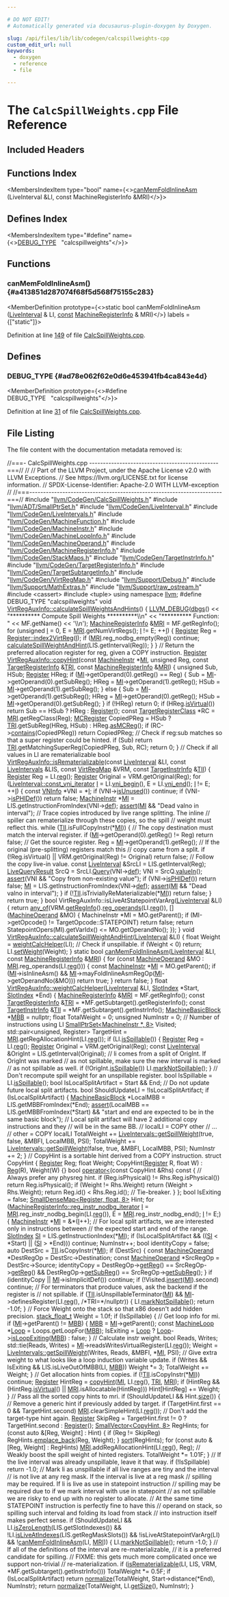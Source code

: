 ```yaml
---

# DO NOT EDIT!
# Automatically generated via docusaurus-plugin-doxygen by Doxygen.

slug: /api/files/lib/lib/codegen/calcspillweights-cpp
custom_edit_url: null
keywords:
  - doxygen
  - reference
  - file

---
```





# The `CalcSpillWeights.cpp` File Reference

<DoxygenPage pluginConfig={pluginConfig}>



## Included Headers

<IncludesList>
<IncludesListItem
  filePath="llvm/CodeGen/CalcSpillWeights.h"
  permalink="/docs/api/files/include/include/llvm/include/llvm/codegen/calcspillweights-h"
  isLocal="true" />
<IncludesListItem
  filePath="llvm/ADT/SmallPtrSet.h"
  permalink="/docs/api/files/include/include/llvm/include/llvm/adt/smallptrset-h"
  isLocal="true" />
<IncludesListItem
  filePath="llvm/CodeGen/LiveInterval.h"
  permalink="/docs/api/files/include/include/llvm/include/llvm/codegen/liveinterval-h"
  isLocal="true" />
<IncludesListItem
  filePath="llvm/CodeGen/LiveIntervals.h"
  permalink="/docs/api/files/include/include/llvm/include/llvm/codegen/liveintervals-h"
  isLocal="true" />
<IncludesListItem
  filePath="llvm/CodeGen/MachineFunction.h"
  permalink="/docs/api/files/include/include/llvm/include/llvm/codegen/machinefunction-h"
  isLocal="true" />
<IncludesListItem
  filePath="llvm/CodeGen/MachineInstr.h"
  permalink="/docs/api/files/include/include/llvm/include/llvm/codegen/machineinstr-h"
  isLocal="true" />
<IncludesListItem
  filePath="llvm/CodeGen/MachineLoopInfo.h"
  permalink="/docs/api/files/include/include/llvm/include/llvm/codegen/machineloopinfo-h"
  isLocal="true" />
<IncludesListItem
  filePath="llvm/CodeGen/MachineOperand.h"
  permalink="/docs/api/files/include/include/llvm/include/llvm/codegen/machineoperand-h"
  isLocal="true" />
<IncludesListItem
  filePath="llvm/CodeGen/MachineRegisterInfo.h"
  permalink="/docs/api/files/include/include/llvm/include/llvm/codegen/machineregisterinfo-h"
  isLocal="true" />
<IncludesListItem
  filePath="llvm/CodeGen/StackMaps.h"
  permalink="/docs/api/files/include/include/llvm/include/llvm/codegen/stackmaps-h"
  isLocal="true" />
<IncludesListItem
  filePath="llvm/CodeGen/TargetInstrInfo.h"
  permalink="/docs/api/files/include/include/llvm/include/llvm/codegen/targetinstrinfo-h"
  isLocal="true" />
<IncludesListItem
  filePath="llvm/CodeGen/TargetRegisterInfo.h"
  permalink="/docs/api/files/include/include/llvm/include/llvm/codegen/targetregisterinfo-h"
  isLocal="true" />
<IncludesListItem
  filePath="llvm/CodeGen/TargetSubtargetInfo.h"
  permalink="/docs/api/files/include/include/llvm/include/llvm/codegen/targetsubtargetinfo-h"
  isLocal="true" />
<IncludesListItem
  filePath="llvm/CodeGen/VirtRegMap.h"
  permalink="/docs/api/files/include/include/llvm/include/llvm/codegen/virtregmap-h"
  isLocal="true" />
<IncludesListItem
  filePath="llvm/Support/Debug.h"
  permalink="/docs/api/files/include/include/llvm/include/llvm/support/debug-h"
  isLocal="true" />
<IncludesListItem
  filePath="llvm/Support/MathExtras.h"
  permalink="/docs/api/files/include/include/llvm/include/llvm/support/mathextras-h"
  isLocal="true" />
<IncludesListItem
  filePath="llvm/Support/raw_ostream.h"
  permalink="/docs/api/files/include/include/llvm/include/llvm/support/raw-ostream-h"
  isLocal="true" />
<IncludesListItem
  filePath="cassert"
  permalink=""
  isLocal="false" />
<IncludesListItem
  filePath="tuple"
  permalink=""
  isLocal="false" />
</IncludesList>

## Functions Index

<MembersIndex>

<MembersIndexItem
  type="bool"
  name={<><a href="#a413851d287074f68f5d568f75155c283">canMemFoldInlineAsm</a> (LiveInterval &amp;LI, const MachineRegisterInfo &amp;MRI)</>}>
</MembersIndexItem>

</MembersIndex>

## Defines Index

<MembersIndex>

<MembersIndexItem
  type="#define"
  name={<><a href="#ad78e062f62e0d6e453941fb4ca843e4d">DEBUG&#95;TYPE</a>&nbsp;&nbsp;&nbsp;&quot;calcspillweights&quot;</>}>
</MembersIndexItem>

</MembersIndex>


<SectionDefinition>

## Functions

### canMemFoldInlineAsm() {#a413851d287074f68f5d568f75155c283}

<MemberDefinition
  prototype={<>static bool canMemFoldInlineAsm (<a href="/docs/api/classes/llvm/liveinterval">LiveInterval</a> &amp; LI, <a href="/docs/api/files/lib/lib/target/lib/target/aarch64/aarch64promoteconstant-cpp/#a90f8350fecae261c25be85d38b451bff">const</a> <a href="/docs/api/classes/llvm/machineregisterinfo">MachineRegisterInfo</a> &amp; MRI)</>}
  labels = {["static"]}>

Definition at line <a href="#l00149">149</a> of file <a href="/docs/api/files/lib/lib/codegen/calcspillweights-cpp">CalcSpillWeights.cpp</a>.
</MemberDefinition>

</SectionDefinition>

<SectionDefinition>

## Defines

### DEBUG&#95;TYPE {#ad78e062f62e0d6e453941fb4ca843e4d}

<MemberDefinition
  prototype={<>#define DEBUG&#95;TYPE&nbsp;&nbsp;&nbsp;&quot;calcspillweights&quot;</>}>

Definition at line <a href="#l00031">31</a> of file <a href="/docs/api/files/lib/lib/codegen/calcspillweights-cpp">CalcSpillWeights.cpp</a>.
</MemberDefinition>

</SectionDefinition>

## File Listing

The file content with the documentation metadata removed is:

<ProgramListing>

<Link id="l00001" /><CodeLine lineNumber="1"><span class="doxyHighlightComment">//===- CalcSpillWeights.cpp -----------------------------------------------===//</span></CodeLine>
<Link id="l00002" /><CodeLine lineNumber="2"><span class="doxyHighlightComment">//</span></CodeLine>
<Link id="l00003" /><CodeLine lineNumber="3"><span class="doxyHighlightComment">// Part of the LLVM Project, under the Apache License v2.0 with LLVM Exceptions.</span></CodeLine>
<Link id="l00004" /><CodeLine lineNumber="4"><span class="doxyHighlightComment">// See https://llvm.org/LICENSE.txt for license information.</span></CodeLine>
<Link id="l00005" /><CodeLine lineNumber="5"><span class="doxyHighlightComment">// SPDX-License-Identifier: Apache-2.0 WITH LLVM-exception</span></CodeLine>
<Link id="l00006" /><CodeLine lineNumber="6"><span class="doxyHighlightComment">//</span></CodeLine>
<Link id="l00007" /><CodeLine lineNumber="7"><span class="doxyHighlightComment">//===----------------------------------------------------------------------===//</span></CodeLine>
<Link id="l00008" /><CodeLine lineNumber="8"></CodeLine>
<Link id="l00009" /><CodeLine lineNumber="9"><span class="doxyHighlightPreprocessor">#include &quot;<a href="/docs/api/files/include/include/llvm/include/llvm/codegen/calcspillweights-h">llvm/CodeGen/CalcSpillWeights.h</a>&quot;</span></CodeLine>
<Link id="l00010" /><CodeLine lineNumber="10"><span class="doxyHighlightPreprocessor">#include &quot;<a href="/docs/api/files/include/include/llvm/include/llvm/adt/smallptrset-h">llvm/ADT/SmallPtrSet.h</a>&quot;</span></CodeLine>
<Link id="l00011" /><CodeLine lineNumber="11"><span class="doxyHighlightPreprocessor">#include &quot;<a href="/docs/api/files/include/include/llvm/include/llvm/codegen/liveinterval-h">llvm/CodeGen/LiveInterval.h</a>&quot;</span></CodeLine>
<Link id="l00012" /><CodeLine lineNumber="12"><span class="doxyHighlightPreprocessor">#include &quot;<a href="/docs/api/files/include/include/llvm/include/llvm/codegen/liveintervals-h">llvm/CodeGen/LiveIntervals.h</a>&quot;</span></CodeLine>
<Link id="l00013" /><CodeLine lineNumber="13"><span class="doxyHighlightPreprocessor">#include &quot;<a href="/docs/api/files/include/include/llvm/include/llvm/codegen/machinefunction-h">llvm/CodeGen/MachineFunction.h</a>&quot;</span></CodeLine>
<Link id="l00014" /><CodeLine lineNumber="14"><span class="doxyHighlightPreprocessor">#include &quot;<a href="/docs/api/files/include/include/llvm/include/llvm/codegen/machineinstr-h">llvm/CodeGen/MachineInstr.h</a>&quot;</span></CodeLine>
<Link id="l00015" /><CodeLine lineNumber="15"><span class="doxyHighlightPreprocessor">#include &quot;<a href="/docs/api/files/include/include/llvm/include/llvm/codegen/machineloopinfo-h">llvm/CodeGen/MachineLoopInfo.h</a>&quot;</span></CodeLine>
<Link id="l00016" /><CodeLine lineNumber="16"><span class="doxyHighlightPreprocessor">#include &quot;<a href="/docs/api/files/include/include/llvm/include/llvm/codegen/machineoperand-h">llvm/CodeGen/MachineOperand.h</a>&quot;</span></CodeLine>
<Link id="l00017" /><CodeLine lineNumber="17"><span class="doxyHighlightPreprocessor">#include &quot;<a href="/docs/api/files/include/include/llvm/include/llvm/codegen/machineregisterinfo-h">llvm/CodeGen/MachineRegisterInfo.h</a>&quot;</span></CodeLine>
<Link id="l00018" /><CodeLine lineNumber="18"><span class="doxyHighlightPreprocessor">#include &quot;<a href="/docs/api/files/include/include/llvm/include/llvm/codegen/stackmaps-h">llvm/CodeGen/StackMaps.h</a>&quot;</span></CodeLine>
<Link id="l00019" /><CodeLine lineNumber="19"><span class="doxyHighlightPreprocessor">#include &quot;<a href="/docs/api/files/include/include/llvm/include/llvm/codegen/targetinstrinfo-h">llvm/CodeGen/TargetInstrInfo.h</a>&quot;</span></CodeLine>
<Link id="l00020" /><CodeLine lineNumber="20"><span class="doxyHighlightPreprocessor">#include &quot;<a href="/docs/api/files/include/include/llvm/include/llvm/codegen/targetregisterinfo-h">llvm/CodeGen/TargetRegisterInfo.h</a>&quot;</span></CodeLine>
<Link id="l00021" /><CodeLine lineNumber="21"><span class="doxyHighlightPreprocessor">#include &quot;<a href="/docs/api/files/include/include/llvm/include/llvm/codegen/targetsubtargetinfo-h">llvm/CodeGen/TargetSubtargetInfo.h</a>&quot;</span></CodeLine>
<Link id="l00022" /><CodeLine lineNumber="22"><span class="doxyHighlightPreprocessor">#include &quot;<a href="/docs/api/files/include/include/llvm/include/llvm/codegen/virtregmap-h">llvm/CodeGen/VirtRegMap.h</a>&quot;</span></CodeLine>
<Link id="l00023" /><CodeLine lineNumber="23"><span class="doxyHighlightPreprocessor">#include &quot;<a href="/docs/api/files/include/include/llvm/include/llvm/support/debug-h">llvm/Support/Debug.h</a>&quot;</span></CodeLine>
<Link id="l00024" /><CodeLine lineNumber="24"><span class="doxyHighlightPreprocessor">#include &quot;<a href="/docs/api/files/include/include/llvm/include/llvm/support/mathextras-h">llvm/Support/MathExtras.h</a>&quot;</span></CodeLine>
<Link id="l00025" /><CodeLine lineNumber="25"><span class="doxyHighlightPreprocessor">#include &quot;<a href="/docs/api/files/include/include/llvm/include/llvm/support/raw-ostream-h">llvm/Support/raw&#95;ostream.h</a>&quot;</span></CodeLine>
<Link id="l00026" /><CodeLine lineNumber="26"><span class="doxyHighlightPreprocessor">#include &lt;cassert&gt;</span></CodeLine>
<Link id="l00027" /><CodeLine lineNumber="27"><span class="doxyHighlightPreprocessor">#include &lt;tuple&gt;</span></CodeLine>
<Link id="l00028" /><CodeLine lineNumber="28"></CodeLine>
<Link id="l00029" /><CodeLine lineNumber="29"><span class="doxyHighlightKeyword">using namespace </span><span class="doxyHighlight"><a href="/docs/api/namespaces/llvm">llvm</a>;</span></CodeLine>
<Link id="l00030" /><CodeLine lineNumber="30"></CodeLine>
<Link id="l00031" /><CodeLine lineNumber="31" lineLink="#ad78e062f62e0d6e453941fb4ca843e4d"><span class="doxyHighlightPreprocessor">#define DEBUG&#95;TYPE &quot;calcspillweights&quot;</span></CodeLine>
<Link id="l00032" /><CodeLine lineNumber="32"></CodeLine>
<Link id="l00033" /><CodeLine lineNumber="33" lineLink="/docs/api/classes/llvm/virtregauxinfo/#a394261440649abcae4183f645af90a6d"><span class="doxyHighlightKeywordType">void</span><span class="doxyHighlight"> <a href="/docs/api/classes/llvm/virtregauxinfo/#a394261440649abcae4183f645af90a6d">VirtRegAuxInfo::calculateSpillWeightsAndHints</a>() &#123;</span></CodeLine>
<Link id="l00034" /><CodeLine lineNumber="34"><span class="doxyHighlight">  <a href="/docs/api/files/include/include/llvm/include/llvm/support/debug-h/#a196897517069dda1bdb549e24468f7d7">LLVM&#95;DEBUG</a>(<a href="/docs/api/namespaces/llvm/#a7c46c742c31be54870e2038048e6b391">dbgs</a>() &lt;&lt; </span><span class="doxyHighlightStringLiteral">&quot;&#42;&#42;&#42;&#42;&#42;&#42;&#42;&#42;&#42;&#42; Compute Spill Weights &#42;&#42;&#42;&#42;&#42;&#42;&#42;&#42;&#42;&#42;\\n&quot;</span></CodeLine>
<Link id="l00035" /><CodeLine lineNumber="35"><span class="doxyHighlight">                    &lt;&lt; </span><span class="doxyHighlightStringLiteral">&quot;&#42;&#42;&#42;&#42;&#42;&#42;&#42;&#42;&#42;&#42; Function: &quot;</span><span class="doxyHighlight"> &lt;&lt; MF.getName() &lt;&lt; </span><span class="doxyHighlightCharLiteral">&#39;\\n&#39;</span><span class="doxyHighlight">);</span></CodeLine>
<Link id="l00036" /><CodeLine lineNumber="36"></CodeLine>
<Link id="l00037" /><CodeLine lineNumber="37"><span class="doxyHighlight">  <a href="/docs/api/classes/llvm/machineregisterinfo">MachineRegisterInfo</a> &amp;<a href="/docs/api/files/lib/lib/target/lib/target/aarch64/aarch64advsimdscalarpass-cpp/#aacd2ab195054a3e6a74bfbb9d5d571c8">MRI</a> = MF.getRegInfo();</span></CodeLine>
<Link id="l00038" /><CodeLine lineNumber="38"><span class="doxyHighlight">  </span><span class="doxyHighlightKeywordFlow">for</span><span class="doxyHighlight"> (</span><span class="doxyHighlightKeywordType">unsigned</span><span class="doxyHighlight"> <a href="/docs/api/files/lib/lib/support/md5-cpp/#ac0eafdc9ee161b71e7af98af736952fd">I</a> = 0, E = <a href="/docs/api/files/lib/lib/target/lib/target/aarch64/aarch64advsimdscalarpass-cpp/#aacd2ab195054a3e6a74bfbb9d5d571c8">MRI</a>.getNumVirtRegs(); <a href="/docs/api/files/lib/lib/support/md5-cpp/#ac0eafdc9ee161b71e7af98af736952fd">I</a> != E; ++<a href="/docs/api/files/lib/lib/support/md5-cpp/#ac0eafdc9ee161b71e7af98af736952fd">I</a>) &#123;</span></CodeLine>
<Link id="l00039" /><CodeLine lineNumber="39"><span class="doxyHighlight">    <a href="/docs/api/classes/llvm/register">Register</a> Reg = <a href="/docs/api/classes/llvm/register/#a1979c563289f871907832e419889f979">Register::index2VirtReg</a>(<a href="/docs/api/files/lib/lib/support/md5-cpp/#ac0eafdc9ee161b71e7af98af736952fd">I</a>);</span></CodeLine>
<Link id="l00040" /><CodeLine lineNumber="40"><span class="doxyHighlight">    </span><span class="doxyHighlightKeywordFlow">if</span><span class="doxyHighlight"> (<a href="/docs/api/files/lib/lib/target/lib/target/aarch64/aarch64advsimdscalarpass-cpp/#aacd2ab195054a3e6a74bfbb9d5d571c8">MRI</a>.reg&#95;nodbg&#95;empty(Reg))</span></CodeLine>
<Link id="l00041" /><CodeLine lineNumber="41"><span class="doxyHighlight">      </span><span class="doxyHighlightKeywordFlow">continue</span><span class="doxyHighlight">;</span></CodeLine>
<Link id="l00042" /><CodeLine lineNumber="42"><span class="doxyHighlight">    <a href="/docs/api/classes/llvm/virtregauxinfo/#ab388ef162b7c6b9061678583f9fd0f16">calculateSpillWeightAndHint</a>(LIS.getInterval(Reg));</span></CodeLine>
<Link id="l00043" /><CodeLine lineNumber="43"><span class="doxyHighlight">  &#125;</span></CodeLine>
<Link id="l00044" /><CodeLine lineNumber="44"><span class="doxyHighlight">&#125;</span></CodeLine>
<Link id="l00045" /><CodeLine lineNumber="45"></CodeLine>
<Link id="l00046" /><CodeLine lineNumber="46"><span class="doxyHighlightComment">// Return the preferred allocation register for reg, given a COPY instruction.</span></CodeLine>
<Link id="l00047" /><CodeLine lineNumber="47" lineLink="/docs/api/classes/llvm/virtregauxinfo/#a01fce66601f12ad1b3bd219ff02c3426"><span class="doxyHighlight"><a href="/docs/api/classes/llvm/register">Register</a> <a href="/docs/api/classes/llvm/virtregauxinfo/#a01fce66601f12ad1b3bd219ff02c3426">VirtRegAuxInfo::copyHint</a>(</span><span class="doxyHighlightKeyword">const</span><span class="doxyHighlight"> <a href="/docs/api/classes/llvm/machineinstr">MachineInstr</a> &#42;<a href="/docs/api/files/lib/lib/codegen/lib/codegen/globalisel/irtranslator-cpp/#abe44dfdea65b4f7e11e0a608ab708b76">MI</a>, </span><span class="doxyHighlightKeywordType">unsigned</span><span class="doxyHighlight"> Reg,</span></CodeLine>
<Link id="l00048" /><CodeLine lineNumber="48"><span class="doxyHighlight">                                  </span><span class="doxyHighlightKeyword">const</span><span class="doxyHighlight"> <a href="/docs/api/classes/llvm/targetregisterinfo">TargetRegisterInfo</a> &amp;<a href="/docs/api/files/lib/lib/codegen/machinesink-cpp/#a0f36ed1bc17fc1aa97fe291c439a0698">TRI</a>,</span></CodeLine>
<Link id="l00049" /><CodeLine lineNumber="49"><span class="doxyHighlight">                                  </span><span class="doxyHighlightKeyword">const</span><span class="doxyHighlight"> <a href="/docs/api/classes/llvm/machineregisterinfo">MachineRegisterInfo</a> &amp;<a href="/docs/api/files/lib/lib/target/lib/target/aarch64/aarch64advsimdscalarpass-cpp/#aacd2ab195054a3e6a74bfbb9d5d571c8">MRI</a>) &#123;</span></CodeLine>
<Link id="l00050" /><CodeLine lineNumber="50"><span class="doxyHighlight">  </span><span class="doxyHighlightKeywordType">unsigned</span><span class="doxyHighlight"> Sub, HSub;</span></CodeLine>
<Link id="l00051" /><CodeLine lineNumber="51"><span class="doxyHighlight">  <a href="/docs/api/classes/llvm/register">Register</a> HReg;</span></CodeLine>
<Link id="l00052" /><CodeLine lineNumber="52"><span class="doxyHighlight">  </span><span class="doxyHighlightKeywordFlow">if</span><span class="doxyHighlight"> (<a href="/docs/api/files/lib/lib/codegen/lib/codegen/globalisel/irtranslator-cpp/#abe44dfdea65b4f7e11e0a608ab708b76">MI</a>-&gt;getOperand(0).getReg() == Reg) &#123;</span></CodeLine>
<Link id="l00053" /><CodeLine lineNumber="53"><span class="doxyHighlight">    Sub = <a href="/docs/api/files/lib/lib/codegen/lib/codegen/globalisel/irtranslator-cpp/#abe44dfdea65b4f7e11e0a608ab708b76">MI</a>-&gt;getOperand(0).getSubReg();</span></CodeLine>
<Link id="l00054" /><CodeLine lineNumber="54"><span class="doxyHighlight">    HReg = <a href="/docs/api/files/lib/lib/codegen/lib/codegen/globalisel/irtranslator-cpp/#abe44dfdea65b4f7e11e0a608ab708b76">MI</a>-&gt;getOperand(1).getReg();</span></CodeLine>
<Link id="l00055" /><CodeLine lineNumber="55"><span class="doxyHighlight">    HSub = <a href="/docs/api/files/lib/lib/codegen/lib/codegen/globalisel/irtranslator-cpp/#abe44dfdea65b4f7e11e0a608ab708b76">MI</a>-&gt;getOperand(1).getSubReg();</span></CodeLine>
<Link id="l00056" /><CodeLine lineNumber="56"><span class="doxyHighlight">  &#125; </span><span class="doxyHighlightKeywordFlow">else</span><span class="doxyHighlight"> &#123;</span></CodeLine>
<Link id="l00057" /><CodeLine lineNumber="57"><span class="doxyHighlight">    Sub = <a href="/docs/api/files/lib/lib/codegen/lib/codegen/globalisel/irtranslator-cpp/#abe44dfdea65b4f7e11e0a608ab708b76">MI</a>-&gt;getOperand(1).getSubReg();</span></CodeLine>
<Link id="l00058" /><CodeLine lineNumber="58"><span class="doxyHighlight">    HReg = <a href="/docs/api/files/lib/lib/codegen/lib/codegen/globalisel/irtranslator-cpp/#abe44dfdea65b4f7e11e0a608ab708b76">MI</a>-&gt;getOperand(0).getReg();</span></CodeLine>
<Link id="l00059" /><CodeLine lineNumber="59"><span class="doxyHighlight">    HSub = <a href="/docs/api/files/lib/lib/codegen/lib/codegen/globalisel/irtranslator-cpp/#abe44dfdea65b4f7e11e0a608ab708b76">MI</a>-&gt;getOperand(0).getSubReg();</span></CodeLine>
<Link id="l00060" /><CodeLine lineNumber="60"><span class="doxyHighlight">  &#125;</span></CodeLine>
<Link id="l00061" /><CodeLine lineNumber="61"></CodeLine>
<Link id="l00062" /><CodeLine lineNumber="62"><span class="doxyHighlight">  </span><span class="doxyHighlightKeywordFlow">if</span><span class="doxyHighlight"> (!HReg)</span></CodeLine>
<Link id="l00063" /><CodeLine lineNumber="63"><span class="doxyHighlight">    </span><span class="doxyHighlightKeywordFlow">return</span><span class="doxyHighlight"> 0;</span></CodeLine>
<Link id="l00064" /><CodeLine lineNumber="64"></CodeLine>
<Link id="l00065" /><CodeLine lineNumber="65"><span class="doxyHighlight">  </span><span class="doxyHighlightKeywordFlow">if</span><span class="doxyHighlight"> (HReg.<a href="/docs/api/classes/llvm/register/#ab203bbcbc320180b1da9e9a92ee0c784">isVirtual</a>())</span></CodeLine>
<Link id="l00066" /><CodeLine lineNumber="66"><span class="doxyHighlight">    </span><span class="doxyHighlightKeywordFlow">return</span><span class="doxyHighlight"> Sub == HSub ? HReg : <a href="/docs/api/files/lib/lib/transforms/lib/transforms/utils/mem2reg-cpp/#a6fde3eb6ca09ddf2fd76432176d817bb">Register</a>();</span></CodeLine>
<Link id="l00067" /><CodeLine lineNumber="67"></CodeLine>
<Link id="l00068" /><CodeLine lineNumber="68"><span class="doxyHighlight">  </span><span class="doxyHighlightKeyword">const</span><span class="doxyHighlight"> <a href="/docs/api/classes/llvm/targetregisterclass">TargetRegisterClass</a> &#42;RC = <a href="/docs/api/files/lib/lib/target/lib/target/aarch64/aarch64advsimdscalarpass-cpp/#aacd2ab195054a3e6a74bfbb9d5d571c8">MRI</a>.getRegClass(Reg);</span></CodeLine>
<Link id="l00069" /><CodeLine lineNumber="69"><span class="doxyHighlight">  <a href="/docs/api/classes/llvm/mcregister">MCRegister</a> CopiedPReg = HSub ? <a href="/docs/api/files/lib/lib/codegen/machinesink-cpp/#a0f36ed1bc17fc1aa97fe291c439a0698">TRI</a>.getSubReg(HReg, HSub) : HReg.<a href="/docs/api/classes/llvm/register/#a49effcc0d9e7a321043ade70145d11f6">asMCReg</a>();</span></CodeLine>
<Link id="l00070" /><CodeLine lineNumber="70"><span class="doxyHighlight">  </span><span class="doxyHighlightKeywordFlow">if</span><span class="doxyHighlight"> (RC-&gt;<a href="/docs/api/classes/llvm/targetregisterclass/#a60b6974966381f08079722f2258a0039">contains</a>(CopiedPReg))</span></CodeLine>
<Link id="l00071" /><CodeLine lineNumber="71"><span class="doxyHighlight">    </span><span class="doxyHighlightKeywordFlow">return</span><span class="doxyHighlight"> CopiedPReg;</span></CodeLine>
<Link id="l00072" /><CodeLine lineNumber="72"></CodeLine>
<Link id="l00073" /><CodeLine lineNumber="73"><span class="doxyHighlight">  </span><span class="doxyHighlightComment">// Check if reg:sub matches so that a super register could be hinted.</span></CodeLine>
<Link id="l00074" /><CodeLine lineNumber="74"><span class="doxyHighlight">  </span><span class="doxyHighlightKeywordFlow">if</span><span class="doxyHighlight"> (Sub)</span></CodeLine>
<Link id="l00075" /><CodeLine lineNumber="75"><span class="doxyHighlight">    </span><span class="doxyHighlightKeywordFlow">return</span><span class="doxyHighlight"> <a href="/docs/api/files/lib/lib/codegen/machinesink-cpp/#a0f36ed1bc17fc1aa97fe291c439a0698">TRI</a>.getMatchingSuperReg(CopiedPReg, Sub, RC);</span></CodeLine>
<Link id="l00076" /><CodeLine lineNumber="76"></CodeLine>
<Link id="l00077" /><CodeLine lineNumber="77"><span class="doxyHighlight">  </span><span class="doxyHighlightKeywordFlow">return</span><span class="doxyHighlight"> 0;</span></CodeLine>
<Link id="l00078" /><CodeLine lineNumber="78"><span class="doxyHighlight">&#125;</span></CodeLine>
<Link id="l00079" /><CodeLine lineNumber="79"></CodeLine>
<Link id="l00080" /><CodeLine lineNumber="80"><span class="doxyHighlightComment">// Check if all values in LI are rematerializable</span></CodeLine>
<Link id="l00081" /><CodeLine lineNumber="81" lineLink="/docs/api/classes/llvm/virtregauxinfo/#a9e4d1b2ff6c306576d8ffa9922fa8ba3"><span class="doxyHighlightKeywordType">bool</span><span class="doxyHighlight"> <a href="/docs/api/classes/llvm/virtregauxinfo/#a9e4d1b2ff6c306576d8ffa9922fa8ba3">VirtRegAuxInfo::isRematerializable</a>(</span><span class="doxyHighlightKeyword">const</span><span class="doxyHighlight"> <a href="/docs/api/classes/llvm/liveinterval">LiveInterval</a> &amp;LI,</span></CodeLine>
<Link id="l00082" /><CodeLine lineNumber="82"><span class="doxyHighlight">                                        </span><span class="doxyHighlightKeyword">const</span><span class="doxyHighlight"> <a href="/docs/api/classes/llvm/liveintervals">LiveIntervals</a> &amp;LIS,</span></CodeLine>
<Link id="l00083" /><CodeLine lineNumber="83"><span class="doxyHighlight">                                        </span><span class="doxyHighlightKeyword">const</span><span class="doxyHighlight"> <a href="/docs/api/classes/llvm/virtregmap">VirtRegMap</a> &amp;VRM,</span></CodeLine>
<Link id="l00084" /><CodeLine lineNumber="84"><span class="doxyHighlight">                                        </span><span class="doxyHighlightKeyword">const</span><span class="doxyHighlight"> <a href="/docs/api/classes/llvm/targetinstrinfo">TargetInstrInfo</a> &amp;<a href="/docs/api/files/lib/lib/target/lib/target/hexagon/hexagoncopytocombine-cpp/#a1d40004718218dbdf06b496766299101">TII</a>) &#123;</span></CodeLine>
<Link id="l00085" /><CodeLine lineNumber="85"><span class="doxyHighlight">  <a href="/docs/api/classes/llvm/register">Register</a> Reg = LI.<a href="/docs/api/classes/llvm/liveinterval/#a14d46e70db7e417c8ed5bc66fb295185">reg</a>();</span></CodeLine>
<Link id="l00086" /><CodeLine lineNumber="86"><span class="doxyHighlight">  <a href="/docs/api/classes/llvm/register">Register</a> Original = VRM.getOriginal(Reg);</span></CodeLine>
<Link id="l00087" /><CodeLine lineNumber="87"><span class="doxyHighlight">  </span><span class="doxyHighlightKeywordFlow">for</span><span class="doxyHighlight"> (<a href="/docs/api/classes/llvm/liverange/#ade5d926ff67db0c0e9f873c13003bebc">LiveInterval::const&#95;vni&#95;iterator</a> <a href="/docs/api/files/lib/lib/support/md5-cpp/#ac0eafdc9ee161b71e7af98af736952fd">I</a> = LI.<a href="/docs/api/classes/llvm/liverange/#a5fb099e2afb74f4c922f32894b30b279">vni&#95;begin</a>(), E = LI.<a href="/docs/api/classes/llvm/liverange/#aca7b7d6f329690e6bd5b5e1c83db7c1e">vni&#95;end</a>();</span></CodeLine>
<Link id="l00088" /><CodeLine lineNumber="88"><span class="doxyHighlight">       <a href="/docs/api/files/lib/lib/support/md5-cpp/#ac0eafdc9ee161b71e7af98af736952fd">I</a> != E; ++<a href="/docs/api/files/lib/lib/support/md5-cpp/#ac0eafdc9ee161b71e7af98af736952fd">I</a>) &#123;</span></CodeLine>
<Link id="l00089" /><CodeLine lineNumber="89"><span class="doxyHighlight">    </span><span class="doxyHighlightKeyword">const</span><span class="doxyHighlight"> <a href="/docs/api/classes/llvm/vninfo">VNInfo</a> &#42;VNI = &#42;<a href="/docs/api/files/lib/lib/support/md5-cpp/#ac0eafdc9ee161b71e7af98af736952fd">I</a>;</span></CodeLine>
<Link id="l00090" /><CodeLine lineNumber="90"><span class="doxyHighlight">    </span><span class="doxyHighlightKeywordFlow">if</span><span class="doxyHighlight"> (VNI-&gt;<a href="/docs/api/classes/llvm/vninfo/#ab72366fd538f240cbb53dac39368cdfc">isUnused</a>())</span></CodeLine>
<Link id="l00091" /><CodeLine lineNumber="91"><span class="doxyHighlight">      </span><span class="doxyHighlightKeywordFlow">continue</span><span class="doxyHighlight">;</span></CodeLine>
<Link id="l00092" /><CodeLine lineNumber="92"><span class="doxyHighlight">    </span><span class="doxyHighlightKeywordFlow">if</span><span class="doxyHighlight"> (VNI-&gt;<a href="/docs/api/classes/llvm/vninfo/#ae72fbcf51be7574c84817cde814df07e">isPHIDef</a>())</span></CodeLine>
<Link id="l00093" /><CodeLine lineNumber="93"><span class="doxyHighlight">      </span><span class="doxyHighlightKeywordFlow">return</span><span class="doxyHighlight"> </span><span class="doxyHighlightKeyword">false</span><span class="doxyHighlight">;</span></CodeLine>
<Link id="l00094" /><CodeLine lineNumber="94"></CodeLine>
<Link id="l00095" /><CodeLine lineNumber="95"><span class="doxyHighlight">    <a href="/docs/api/classes/llvm/machineinstr">MachineInstr</a> &#42;<a href="/docs/api/files/lib/lib/codegen/lib/codegen/globalisel/irtranslator-cpp/#abe44dfdea65b4f7e11e0a608ab708b76">MI</a> = LIS.getInstructionFromIndex(VNI-&gt;<a href="/docs/api/classes/llvm/vninfo/#ae623a0f1ab59da851f2ebf1674d1fddb">def</a>);</span></CodeLine>
<Link id="l00096" /><CodeLine lineNumber="96"><span class="doxyHighlight">    <a href="/docs/api/files/lib/lib/target/lib/target/amdgpu/silowercontrolflow-cpp/#a4868c5d81c5ccc98c47aeab6244346a0">assert</a>(<a href="/docs/api/files/lib/lib/codegen/lib/codegen/globalisel/irtranslator-cpp/#abe44dfdea65b4f7e11e0a608ab708b76">MI</a> &amp;&amp; </span><span class="doxyHighlightStringLiteral">&quot;Dead valno in interval&quot;</span><span class="doxyHighlight">);</span></CodeLine>
<Link id="l00097" /><CodeLine lineNumber="97"></CodeLine>
<Link id="l00098" /><CodeLine lineNumber="98"><span class="doxyHighlight">    </span><span class="doxyHighlightComment">// Trace copies introduced by live range splitting.  The inline</span></CodeLine>
<Link id="l00099" /><CodeLine lineNumber="99"><span class="doxyHighlight">    </span><span class="doxyHighlightComment">// spiller can rematerialize through these copies, so the spill</span></CodeLine>
<Link id="l00100" /><CodeLine lineNumber="100"><span class="doxyHighlight">    </span><span class="doxyHighlightComment">// weight must reflect this.</span></CodeLine>
<Link id="l00101" /><CodeLine lineNumber="101"><span class="doxyHighlight">    </span><span class="doxyHighlightKeywordFlow">while</span><span class="doxyHighlight"> (<a href="/docs/api/files/lib/lib/target/lib/target/hexagon/hexagoncopytocombine-cpp/#a1d40004718218dbdf06b496766299101">TII</a>.isFullCopyInstr(&#42;<a href="/docs/api/files/lib/lib/codegen/lib/codegen/globalisel/irtranslator-cpp/#abe44dfdea65b4f7e11e0a608ab708b76">MI</a>)) &#123;</span></CodeLine>
<Link id="l00102" /><CodeLine lineNumber="102"><span class="doxyHighlight">      </span><span class="doxyHighlightComment">// The copy destination must match the interval register.</span></CodeLine>
<Link id="l00103" /><CodeLine lineNumber="103"><span class="doxyHighlight">      </span><span class="doxyHighlightKeywordFlow">if</span><span class="doxyHighlight"> (<a href="/docs/api/files/lib/lib/codegen/lib/codegen/globalisel/irtranslator-cpp/#abe44dfdea65b4f7e11e0a608ab708b76">MI</a>-&gt;getOperand(0).getReg() != Reg)</span></CodeLine>
<Link id="l00104" /><CodeLine lineNumber="104"><span class="doxyHighlight">        </span><span class="doxyHighlightKeywordFlow">return</span><span class="doxyHighlight"> </span><span class="doxyHighlightKeyword">false</span><span class="doxyHighlight">;</span></CodeLine>
<Link id="l00105" /><CodeLine lineNumber="105"></CodeLine>
<Link id="l00106" /><CodeLine lineNumber="106"><span class="doxyHighlight">      </span><span class="doxyHighlightComment">// Get the source register.</span></CodeLine>
<Link id="l00107" /><CodeLine lineNumber="107"><span class="doxyHighlight">      Reg = <a href="/docs/api/files/lib/lib/codegen/lib/codegen/globalisel/irtranslator-cpp/#abe44dfdea65b4f7e11e0a608ab708b76">MI</a>-&gt;getOperand(1).getReg();</span></CodeLine>
<Link id="l00108" /><CodeLine lineNumber="108"></CodeLine>
<Link id="l00109" /><CodeLine lineNumber="109"><span class="doxyHighlight">      </span><span class="doxyHighlightComment">// If the original (pre-splitting) registers match this</span></CodeLine>
<Link id="l00110" /><CodeLine lineNumber="110"><span class="doxyHighlight">      </span><span class="doxyHighlightComment">// copy came from a split.</span></CodeLine>
<Link id="l00111" /><CodeLine lineNumber="111"><span class="doxyHighlight">      </span><span class="doxyHighlightKeywordFlow">if</span><span class="doxyHighlight"> (!Reg.isVirtual() || VRM.getOriginal(Reg) != Original)</span></CodeLine>
<Link id="l00112" /><CodeLine lineNumber="112"><span class="doxyHighlight">        </span><span class="doxyHighlightKeywordFlow">return</span><span class="doxyHighlight"> </span><span class="doxyHighlightKeyword">false</span><span class="doxyHighlight">;</span></CodeLine>
<Link id="l00113" /><CodeLine lineNumber="113"></CodeLine>
<Link id="l00114" /><CodeLine lineNumber="114"><span class="doxyHighlight">      </span><span class="doxyHighlightComment">// Follow the copy live-in value.</span></CodeLine>
<Link id="l00115" /><CodeLine lineNumber="115"><span class="doxyHighlight">      </span><span class="doxyHighlightKeyword">const</span><span class="doxyHighlight"> <a href="/docs/api/classes/llvm/liveinterval">LiveInterval</a> &amp;SrcLI = LIS.getInterval(Reg);</span></CodeLine>
<Link id="l00116" /><CodeLine lineNumber="116"><span class="doxyHighlight">      <a href="/docs/api/classes/llvm/livequeryresult">LiveQueryResult</a> SrcQ = SrcLI.<a href="/docs/api/classes/llvm/liverange/#a6eb0e49d283729a5f8b99d4efa1be7c1">Query</a>(VNI-&gt;<a href="/docs/api/classes/llvm/vninfo/#ae623a0f1ab59da851f2ebf1674d1fddb">def</a>);</span></CodeLine>
<Link id="l00117" /><CodeLine lineNumber="117"><span class="doxyHighlight">      VNI = SrcQ.<a href="/docs/api/classes/llvm/livequeryresult/#a527e4a21e13a8455c75eb0d811701066">valueIn</a>();</span></CodeLine>
<Link id="l00118" /><CodeLine lineNumber="118"><span class="doxyHighlight">      <a href="/docs/api/files/lib/lib/target/lib/target/amdgpu/silowercontrolflow-cpp/#a4868c5d81c5ccc98c47aeab6244346a0">assert</a>(VNI &amp;&amp; </span><span class="doxyHighlightStringLiteral">&quot;Copy from non-existing value&quot;</span><span class="doxyHighlight">);</span></CodeLine>
<Link id="l00119" /><CodeLine lineNumber="119"><span class="doxyHighlight">      </span><span class="doxyHighlightKeywordFlow">if</span><span class="doxyHighlight"> (VNI-&gt;<a href="/docs/api/classes/llvm/vninfo/#ae72fbcf51be7574c84817cde814df07e">isPHIDef</a>())</span></CodeLine>
<Link id="l00120" /><CodeLine lineNumber="120"><span class="doxyHighlight">        </span><span class="doxyHighlightKeywordFlow">return</span><span class="doxyHighlight"> </span><span class="doxyHighlightKeyword">false</span><span class="doxyHighlight">;</span></CodeLine>
<Link id="l00121" /><CodeLine lineNumber="121"><span class="doxyHighlight">      <a href="/docs/api/files/lib/lib/codegen/lib/codegen/globalisel/irtranslator-cpp/#abe44dfdea65b4f7e11e0a608ab708b76">MI</a> = LIS.getInstructionFromIndex(VNI-&gt;<a href="/docs/api/classes/llvm/vninfo/#ae623a0f1ab59da851f2ebf1674d1fddb">def</a>);</span></CodeLine>
<Link id="l00122" /><CodeLine lineNumber="122"><span class="doxyHighlight">      <a href="/docs/api/files/lib/lib/target/lib/target/amdgpu/silowercontrolflow-cpp/#a4868c5d81c5ccc98c47aeab6244346a0">assert</a>(<a href="/docs/api/files/lib/lib/codegen/lib/codegen/globalisel/irtranslator-cpp/#abe44dfdea65b4f7e11e0a608ab708b76">MI</a> &amp;&amp; </span><span class="doxyHighlightStringLiteral">&quot;Dead valno in interval&quot;</span><span class="doxyHighlight">);</span></CodeLine>
<Link id="l00123" /><CodeLine lineNumber="123"><span class="doxyHighlight">    &#125;</span></CodeLine>
<Link id="l00124" /><CodeLine lineNumber="124"></CodeLine>
<Link id="l00125" /><CodeLine lineNumber="125"><span class="doxyHighlight">    </span><span class="doxyHighlightKeywordFlow">if</span><span class="doxyHighlight"> (!<a href="/docs/api/files/lib/lib/target/lib/target/hexagon/hexagoncopytocombine-cpp/#a1d40004718218dbdf06b496766299101">TII</a>.isTriviallyReMaterializable(&#42;<a href="/docs/api/files/lib/lib/codegen/lib/codegen/globalisel/irtranslator-cpp/#abe44dfdea65b4f7e11e0a608ab708b76">MI</a>))</span></CodeLine>
<Link id="l00126" /><CodeLine lineNumber="126"><span class="doxyHighlight">      </span><span class="doxyHighlightKeywordFlow">return</span><span class="doxyHighlight"> </span><span class="doxyHighlightKeyword">false</span><span class="doxyHighlight">;</span></CodeLine>
<Link id="l00127" /><CodeLine lineNumber="127"><span class="doxyHighlight">  &#125;</span></CodeLine>
<Link id="l00128" /><CodeLine lineNumber="128"><span class="doxyHighlight">  </span><span class="doxyHighlightKeywordFlow">return</span><span class="doxyHighlight"> </span><span class="doxyHighlightKeyword">true</span><span class="doxyHighlight">;</span></CodeLine>
<Link id="l00129" /><CodeLine lineNumber="129"><span class="doxyHighlight">&#125;</span></CodeLine>
<Link id="l00130" /><CodeLine lineNumber="130"></CodeLine>
<Link id="l00131" /><CodeLine lineNumber="131"><span class="doxyHighlightKeywordType">bool</span><span class="doxyHighlight"> VirtRegAuxInfo::isLiveAtStatepointVarArg(<a href="/docs/api/classes/llvm/liveinterval">LiveInterval</a> &amp;LI) &#123;</span></CodeLine>
<Link id="l00132" /><CodeLine lineNumber="132"><span class="doxyHighlight">  </span><span class="doxyHighlightKeywordFlow">return</span><span class="doxyHighlight"> <a href="/docs/api/namespaces/llvm/#a61d13d6824ec46c31260a4fd0997eda0">any&#95;of</a>(VRM.<a href="/docs/api/classes/llvm/virtregmap/#a5b03bffeedbff2a86dfe427fd90c1465">getRegInfo</a>().<a href="/docs/api/classes/llvm/machineregisterinfo/#a26ee456cc6716cfbc16261e544100b12">reg&#95;operands</a>(LI.<a href="/docs/api/classes/llvm/liveinterval/#a14d46e70db7e417c8ed5bc66fb295185">reg</a>()),</span></CodeLine>
<Link id="l00133" /><CodeLine lineNumber="133"><span class="doxyHighlight">                &#91;&#93;(<a href="/docs/api/classes/llvm/machineoperand">MachineOperand</a> &amp;MO) &#123;</span></CodeLine>
<Link id="l00134" /><CodeLine lineNumber="134"><span class="doxyHighlight">    MachineInstr &#42;MI = MO.getParent();</span></CodeLine>
<Link id="l00135" /><CodeLine lineNumber="135"><span class="doxyHighlight">    if (MI-&gt;getOpcode() != TargetOpcode::STATEPOINT)</span></CodeLine>
<Link id="l00136" /><CodeLine lineNumber="136"><span class="doxyHighlight">      return false;</span></CodeLine>
<Link id="l00137" /><CodeLine lineNumber="137"><span class="doxyHighlight">    return StatepointOpers(MI).getVarIdx() &lt;= MO.getOperandNo();</span></CodeLine>
<Link id="l00138" /><CodeLine lineNumber="138"><span class="doxyHighlight">  &#125;);</span></CodeLine>
<Link id="l00139" /><CodeLine lineNumber="139"><span class="doxyHighlight">&#125;</span></CodeLine>
<Link id="l00140" /><CodeLine lineNumber="140"></CodeLine>
<Link id="l00141" /><CodeLine lineNumber="141" lineLink="/docs/api/classes/llvm/virtregauxinfo/#ab388ef162b7c6b9061678583f9fd0f16"><span class="doxyHighlightKeywordType">void</span><span class="doxyHighlight"> <a href="/docs/api/classes/llvm/virtregauxinfo/#ab388ef162b7c6b9061678583f9fd0f16">VirtRegAuxInfo::calculateSpillWeightAndHint</a>(<a href="/docs/api/classes/llvm/liveinterval">LiveInterval</a> &amp;LI) &#123;</span></CodeLine>
<Link id="l00142" /><CodeLine lineNumber="142"><span class="doxyHighlight">  </span><span class="doxyHighlightKeywordType">float</span><span class="doxyHighlight"> Weight = <a href="/docs/api/classes/llvm/virtregauxinfo/#a137403167e291d2e011441ce02d51898">weightCalcHelper</a>(LI);</span></CodeLine>
<Link id="l00143" /><CodeLine lineNumber="143"><span class="doxyHighlight">  </span><span class="doxyHighlightComment">// Check if unspillable.</span></CodeLine>
<Link id="l00144" /><CodeLine lineNumber="144"><span class="doxyHighlight">  </span><span class="doxyHighlightKeywordFlow">if</span><span class="doxyHighlight"> (Weight &lt; 0)</span></CodeLine>
<Link id="l00145" /><CodeLine lineNumber="145"><span class="doxyHighlight">    </span><span class="doxyHighlightKeywordFlow">return</span><span class="doxyHighlight">;</span></CodeLine>
<Link id="l00146" /><CodeLine lineNumber="146"><span class="doxyHighlight">  LI.<a href="/docs/api/classes/llvm/liveinterval/#af9c21366c83a0e52bd68da820745651d">setWeight</a>(Weight);</span></CodeLine>
<Link id="l00147" /><CodeLine lineNumber="147"><span class="doxyHighlight">&#125;</span></CodeLine>
<Link id="l00148" /><CodeLine lineNumber="148"></CodeLine>
<Link id="l00149" /><CodeLine lineNumber="149" lineLink="#a413851d287074f68f5d568f75155c283"><span class="doxyHighlightKeyword">static</span><span class="doxyHighlight"> </span><span class="doxyHighlightKeywordType">bool</span><span class="doxyHighlight"> <a href="#a413851d287074f68f5d568f75155c283">canMemFoldInlineAsm</a>(<a href="/docs/api/classes/llvm/liveinterval">LiveInterval</a> &amp;LI,</span></CodeLine>
<Link id="l00150" /><CodeLine lineNumber="150"><span class="doxyHighlight">                                </span><span class="doxyHighlightKeyword">const</span><span class="doxyHighlight"> <a href="/docs/api/classes/llvm/machineregisterinfo">MachineRegisterInfo</a> &amp;<a href="/docs/api/files/lib/lib/target/lib/target/aarch64/aarch64advsimdscalarpass-cpp/#aacd2ab195054a3e6a74bfbb9d5d571c8">MRI</a>) &#123;</span></CodeLine>
<Link id="l00151" /><CodeLine lineNumber="151"><span class="doxyHighlight">  </span><span class="doxyHighlightKeywordFlow">for</span><span class="doxyHighlight"> (</span><span class="doxyHighlightKeyword">const</span><span class="doxyHighlight"> <a href="/docs/api/classes/llvm/machineoperand">MachineOperand</a> &amp;MO : <a href="/docs/api/files/lib/lib/target/lib/target/aarch64/aarch64advsimdscalarpass-cpp/#aacd2ab195054a3e6a74bfbb9d5d571c8">MRI</a>.reg&#95;operands(LI.<a href="/docs/api/classes/llvm/liveinterval/#a14d46e70db7e417c8ed5bc66fb295185">reg</a>())) &#123;</span></CodeLine>
<Link id="l00152" /><CodeLine lineNumber="152"><span class="doxyHighlight">    </span><span class="doxyHighlightKeyword">const</span><span class="doxyHighlight"> <a href="/docs/api/classes/llvm/machineinstr">MachineInstr</a> &#42;<a href="/docs/api/files/lib/lib/codegen/lib/codegen/globalisel/irtranslator-cpp/#abe44dfdea65b4f7e11e0a608ab708b76">MI</a> = MO.getParent();</span></CodeLine>
<Link id="l00153" /><CodeLine lineNumber="153"><span class="doxyHighlight">    </span><span class="doxyHighlightKeywordFlow">if</span><span class="doxyHighlight"> (<a href="/docs/api/files/lib/lib/codegen/lib/codegen/globalisel/irtranslator-cpp/#abe44dfdea65b4f7e11e0a608ab708b76">MI</a>-&gt;isInlineAsm() &amp;&amp; <a href="/docs/api/files/lib/lib/codegen/lib/codegen/globalisel/irtranslator-cpp/#abe44dfdea65b4f7e11e0a608ab708b76">MI</a>-&gt;mayFoldInlineAsmRegOp(<a href="/docs/api/files/lib/lib/codegen/lib/codegen/globalisel/irtranslator-cpp/#abe44dfdea65b4f7e11e0a608ab708b76">MI</a>-&gt;getOperandNo(&amp;MO)))</span></CodeLine>
<Link id="l00154" /><CodeLine lineNumber="154"><span class="doxyHighlight">      </span><span class="doxyHighlightKeywordFlow">return</span><span class="doxyHighlight"> </span><span class="doxyHighlightKeyword">true</span><span class="doxyHighlight">;</span></CodeLine>
<Link id="l00155" /><CodeLine lineNumber="155"><span class="doxyHighlight">  &#125;</span></CodeLine>
<Link id="l00156" /><CodeLine lineNumber="156"></CodeLine>
<Link id="l00157" /><CodeLine lineNumber="157"><span class="doxyHighlight">  </span><span class="doxyHighlightKeywordFlow">return</span><span class="doxyHighlight"> </span><span class="doxyHighlightKeyword">false</span><span class="doxyHighlight">;</span></CodeLine>
<Link id="l00158" /><CodeLine lineNumber="158"><span class="doxyHighlight">&#125;</span></CodeLine>
<Link id="l00159" /><CodeLine lineNumber="159"></CodeLine>
<Link id="l00160" /><CodeLine lineNumber="160" lineLink="/docs/api/classes/llvm/virtregauxinfo/#a137403167e291d2e011441ce02d51898"><span class="doxyHighlightKeywordType">float</span><span class="doxyHighlight"> <a href="/docs/api/classes/llvm/virtregauxinfo/#a137403167e291d2e011441ce02d51898">VirtRegAuxInfo::weightCalcHelper</a>(<a href="/docs/api/classes/llvm/liveinterval">LiveInterval</a> &amp;LI, <a href="/docs/api/classes/llvm/slotindex">SlotIndex</a> &#42;Start,</span></CodeLine>
<Link id="l00161" /><CodeLine lineNumber="161"><span class="doxyHighlight">                                       <a href="/docs/api/classes/llvm/slotindex">SlotIndex</a> &#42;End) &#123;</span></CodeLine>
<Link id="l00162" /><CodeLine lineNumber="162"><span class="doxyHighlight">  <a href="/docs/api/classes/llvm/machineregisterinfo">MachineRegisterInfo</a> &amp;<a href="/docs/api/files/lib/lib/target/lib/target/aarch64/aarch64advsimdscalarpass-cpp/#aacd2ab195054a3e6a74bfbb9d5d571c8">MRI</a> = MF.getRegInfo();</span></CodeLine>
<Link id="l00163" /><CodeLine lineNumber="163"><span class="doxyHighlight">  </span><span class="doxyHighlightKeyword">const</span><span class="doxyHighlight"> <a href="/docs/api/classes/llvm/targetregisterinfo">TargetRegisterInfo</a> &amp;<a href="/docs/api/files/lib/lib/codegen/machinesink-cpp/#a0f36ed1bc17fc1aa97fe291c439a0698">TRI</a> = &#42;MF.getSubtarget().getRegisterInfo();</span></CodeLine>
<Link id="l00164" /><CodeLine lineNumber="164"><span class="doxyHighlight">  </span><span class="doxyHighlightKeyword">const</span><span class="doxyHighlight"> <a href="/docs/api/classes/llvm/targetinstrinfo">TargetInstrInfo</a> &amp;<a href="/docs/api/files/lib/lib/target/lib/target/hexagon/hexagoncopytocombine-cpp/#a1d40004718218dbdf06b496766299101">TII</a> = &#42;MF.getSubtarget().getInstrInfo();</span></CodeLine>
<Link id="l00165" /><CodeLine lineNumber="165"><span class="doxyHighlight">  <a href="/docs/api/classes/llvm/machinebasicblock">MachineBasicBlock</a> &#42;<a href="/docs/api/files/lib/lib/target/lib/target/arm/armslshardening-cpp/#a5958512eae2979bd2eb383977996a600">MBB</a> = </span><span class="doxyHighlightKeyword">nullptr</span><span class="doxyHighlight">;</span></CodeLine>
<Link id="l00166" /><CodeLine lineNumber="166"><span class="doxyHighlight">  </span><span class="doxyHighlightKeywordType">float</span><span class="doxyHighlight"> TotalWeight = 0;</span></CodeLine>
<Link id="l00167" /><CodeLine lineNumber="167"><span class="doxyHighlight">  </span><span class="doxyHighlightKeywordType">unsigned</span><span class="doxyHighlight"> NumInstr = 0; </span><span class="doxyHighlightComment">// Number of instructions using LI</span></CodeLine>
<Link id="l00168" /><CodeLine lineNumber="168"><span class="doxyHighlight">  <a href="/docs/api/classes/llvm/smallptrset">SmallPtrSet&lt;MachineInstr &#42;, 8&gt;</a> Visited;</span></CodeLine>
<Link id="l00169" /><CodeLine lineNumber="169"></CodeLine>
<Link id="l00170" /><CodeLine lineNumber="170"><span class="doxyHighlight">  std::pair&lt;unsigned, Register&gt; TargetHint = <a href="/docs/api/files/lib/lib/target/lib/target/aarch64/aarch64advsimdscalarpass-cpp/#aacd2ab195054a3e6a74bfbb9d5d571c8">MRI</a>.getRegAllocationHint(LI.<a href="/docs/api/classes/llvm/liveinterval/#a14d46e70db7e417c8ed5bc66fb295185">reg</a>());</span></CodeLine>
<Link id="l00171" /><CodeLine lineNumber="171"></CodeLine>
<Link id="l00172" /><CodeLine lineNumber="172"><span class="doxyHighlight">  </span><span class="doxyHighlightKeywordFlow">if</span><span class="doxyHighlight"> (LI.<a href="/docs/api/classes/llvm/liveinterval/#a1a07a284547e2997c90a6a1be428cd47">isSpillable</a>()) &#123;</span></CodeLine>
<Link id="l00173" /><CodeLine lineNumber="173"><span class="doxyHighlight">    <a href="/docs/api/classes/llvm/register">Register</a> Reg = LI.<a href="/docs/api/classes/llvm/liveinterval/#a14d46e70db7e417c8ed5bc66fb295185">reg</a>();</span></CodeLine>
<Link id="l00174" /><CodeLine lineNumber="174"><span class="doxyHighlight">    <a href="/docs/api/classes/llvm/register">Register</a> Original = VRM.getOriginal(Reg);</span></CodeLine>
<Link id="l00175" /><CodeLine lineNumber="175"><span class="doxyHighlight">    </span><span class="doxyHighlightKeyword">const</span><span class="doxyHighlight"> <a href="/docs/api/classes/llvm/liveinterval">LiveInterval</a> &amp;OrigInt = LIS.getInterval(Original);</span></CodeLine>
<Link id="l00176" /><CodeLine lineNumber="176"><span class="doxyHighlight">    </span><span class="doxyHighlightComment">// li comes from a split of OrigInt. If OrigInt was marked</span></CodeLine>
<Link id="l00177" /><CodeLine lineNumber="177"><span class="doxyHighlight">    </span><span class="doxyHighlightComment">// as not spillable, make sure the new interval is marked</span></CodeLine>
<Link id="l00178" /><CodeLine lineNumber="178"><span class="doxyHighlight">    </span><span class="doxyHighlightComment">// as not spillable as well.</span></CodeLine>
<Link id="l00179" /><CodeLine lineNumber="179"><span class="doxyHighlight">    </span><span class="doxyHighlightKeywordFlow">if</span><span class="doxyHighlight"> (!OrigInt.<a href="/docs/api/classes/llvm/liveinterval/#a1a07a284547e2997c90a6a1be428cd47">isSpillable</a>())</span></CodeLine>
<Link id="l00180" /><CodeLine lineNumber="180"><span class="doxyHighlight">      LI.<a href="/docs/api/classes/llvm/liveinterval/#a0f0455af60f6cc894c2f580b82042b0b">markNotSpillable</a>();</span></CodeLine>
<Link id="l00181" /><CodeLine lineNumber="181"><span class="doxyHighlight">  &#125;</span></CodeLine>
<Link id="l00182" /><CodeLine lineNumber="182"></CodeLine>
<Link id="l00183" /><CodeLine lineNumber="183"><span class="doxyHighlight">  </span><span class="doxyHighlightComment">// Don&#39;t recompute spill weight for an unspillable register.</span></CodeLine>
<Link id="l00184" /><CodeLine lineNumber="184"><span class="doxyHighlight">  </span><span class="doxyHighlightKeywordType">bool</span><span class="doxyHighlight"> IsSpillable = LI.<a href="/docs/api/classes/llvm/liveinterval/#a1a07a284547e2997c90a6a1be428cd47">isSpillable</a>();</span></CodeLine>
<Link id="l00185" /><CodeLine lineNumber="185"></CodeLine>
<Link id="l00186" /><CodeLine lineNumber="186"><span class="doxyHighlight">  </span><span class="doxyHighlightKeywordType">bool</span><span class="doxyHighlight"> IsLocalSplitArtifact = Start &amp;&amp; End;</span></CodeLine>
<Link id="l00187" /><CodeLine lineNumber="187"></CodeLine>
<Link id="l00188" /><CodeLine lineNumber="188"><span class="doxyHighlight">  </span><span class="doxyHighlightComment">// Do not update future local split artifacts.</span></CodeLine>
<Link id="l00189" /><CodeLine lineNumber="189"><span class="doxyHighlight">  </span><span class="doxyHighlightKeywordType">bool</span><span class="doxyHighlight"> ShouldUpdateLI = !IsLocalSplitArtifact;</span></CodeLine>
<Link id="l00190" /><CodeLine lineNumber="190"></CodeLine>
<Link id="l00191" /><CodeLine lineNumber="191"><span class="doxyHighlight">  </span><span class="doxyHighlightKeywordFlow">if</span><span class="doxyHighlight"> (IsLocalSplitArtifact) &#123;</span></CodeLine>
<Link id="l00192" /><CodeLine lineNumber="192"><span class="doxyHighlight">    <a href="/docs/api/classes/llvm/machinebasicblock">MachineBasicBlock</a> &#42;LocalMBB = LIS.getMBBFromIndex(&#42;End);</span></CodeLine>
<Link id="l00193" /><CodeLine lineNumber="193"><span class="doxyHighlight">    <a href="/docs/api/files/lib/lib/target/lib/target/amdgpu/silowercontrolflow-cpp/#a4868c5d81c5ccc98c47aeab6244346a0">assert</a>(LocalMBB == LIS.getMBBFromIndex(&#42;Start) &amp;&amp;</span></CodeLine>
<Link id="l00194" /><CodeLine lineNumber="194"><span class="doxyHighlight">           </span><span class="doxyHighlightStringLiteral">&quot;start and end are expected to be in the same basic block&quot;</span><span class="doxyHighlight">);</span></CodeLine>
<Link id="l00195" /><CodeLine lineNumber="195"></CodeLine>
<Link id="l00196" /><CodeLine lineNumber="196"><span class="doxyHighlight">    </span><span class="doxyHighlightComment">// Local split artifact will have 2 additional copy instructions and they</span></CodeLine>
<Link id="l00197" /><CodeLine lineNumber="197"><span class="doxyHighlight">    </span><span class="doxyHighlightComment">// will be in the same BB.</span></CodeLine>
<Link id="l00198" /><CodeLine lineNumber="198"><span class="doxyHighlight">    </span><span class="doxyHighlightComment">// localLI = COPY other</span></CodeLine>
<Link id="l00199" /><CodeLine lineNumber="199"><span class="doxyHighlight">    </span><span class="doxyHighlightComment">// ...</span></CodeLine>
<Link id="l00200" /><CodeLine lineNumber="200"><span class="doxyHighlight">    </span><span class="doxyHighlightComment">// other   = COPY localLI</span></CodeLine>
<Link id="l00201" /><CodeLine lineNumber="201"><span class="doxyHighlight">    TotalWeight +=</span></CodeLine>
<Link id="l00202" /><CodeLine lineNumber="202"><span class="doxyHighlight">        <a href="/docs/api/classes/llvm/liveintervals/#a7645b48e30da2e9ae644b6ade5663dbb">LiveIntervals::getSpillWeight</a>(</span><span class="doxyHighlightKeyword">true</span><span class="doxyHighlight">, </span><span class="doxyHighlightKeyword">false</span><span class="doxyHighlight">, &amp;MBFI, LocalMBB, PSI);</span></CodeLine>
<Link id="l00203" /><CodeLine lineNumber="203"><span class="doxyHighlight">    TotalWeight +=</span></CodeLine>
<Link id="l00204" /><CodeLine lineNumber="204"><span class="doxyHighlight">        <a href="/docs/api/classes/llvm/liveintervals/#a7645b48e30da2e9ae644b6ade5663dbb">LiveIntervals::getSpillWeight</a>(</span><span class="doxyHighlightKeyword">false</span><span class="doxyHighlight">, </span><span class="doxyHighlightKeyword">true</span><span class="doxyHighlight">, &amp;MBFI, LocalMBB, PSI);</span></CodeLine>
<Link id="l00205" /><CodeLine lineNumber="205"></CodeLine>
<Link id="l00206" /><CodeLine lineNumber="206"><span class="doxyHighlight">    NumInstr += 2;</span></CodeLine>
<Link id="l00207" /><CodeLine lineNumber="207"><span class="doxyHighlight">  &#125;</span></CodeLine>
<Link id="l00208" /><CodeLine lineNumber="208"></CodeLine>
<Link id="l00209" /><CodeLine lineNumber="209"><span class="doxyHighlight">  </span><span class="doxyHighlightComment">// CopyHint is a sortable hint derived from a COPY instruction.</span></CodeLine>
<Link id="l00210" /><CodeLine lineNumber="210"><span class="doxyHighlight">  </span><span class="doxyHighlightKeyword">struct </span><span class="doxyHighlight">CopyHint &#123;</span></CodeLine>
<Link id="l00211" /><CodeLine lineNumber="211"><span class="doxyHighlight">    <a href="/docs/api/classes/llvm/register">Register</a> Reg;</span></CodeLine>
<Link id="l00212" /><CodeLine lineNumber="212"><span class="doxyHighlight">    </span><span class="doxyHighlightKeywordType">float</span><span class="doxyHighlight"> Weight;</span></CodeLine>
<Link id="l00213" /><CodeLine lineNumber="213"><span class="doxyHighlight">    CopyHint(<a href="/docs/api/classes/llvm/register">Register</a> R, </span><span class="doxyHighlightKeywordType">float</span><span class="doxyHighlight"> W) : <a href="/docs/api/files/lib/lib/codegen/machinesink-cpp/#a359e1ff26f6d466d927a61aae45b05c3">Reg</a>(R), Weight(W) &#123;&#125;</span></CodeLine>
<Link id="l00214" /><CodeLine lineNumber="214"><span class="doxyHighlight">    </span><span class="doxyHighlightKeywordType">bool</span><span class="doxyHighlight"> <a href="/docs/api/namespaces/llvm/#a061b224a1a3c3486fd854e5009a858c9">operator&lt;</a>(</span><span class="doxyHighlightKeyword">const</span><span class="doxyHighlight"> CopyHint &amp;Rhs)</span><span class="doxyHighlightKeyword"> const </span><span class="doxyHighlight">&#123;</span></CodeLine>
<Link id="l00215" /><CodeLine lineNumber="215"><span class="doxyHighlight">      </span><span class="doxyHighlightComment">// Always prefer any physreg hint.</span></CodeLine>
<Link id="l00216" /><CodeLine lineNumber="216"><span class="doxyHighlight">      </span><span class="doxyHighlightKeywordFlow">if</span><span class="doxyHighlight"> (Reg.isPhysical() != Rhs.Reg.isPhysical())</span></CodeLine>
<Link id="l00217" /><CodeLine lineNumber="217"><span class="doxyHighlight">        </span><span class="doxyHighlightKeywordFlow">return</span><span class="doxyHighlight"> Reg.isPhysical();</span></CodeLine>
<Link id="l00218" /><CodeLine lineNumber="218"><span class="doxyHighlight">      </span><span class="doxyHighlightKeywordFlow">if</span><span class="doxyHighlight"> (Weight != Rhs.Weight)</span></CodeLine>
<Link id="l00219" /><CodeLine lineNumber="219"><span class="doxyHighlight">        </span><span class="doxyHighlightKeywordFlow">return</span><span class="doxyHighlight"> (Weight &gt; Rhs.Weight);</span></CodeLine>
<Link id="l00220" /><CodeLine lineNumber="220"><span class="doxyHighlight">      </span><span class="doxyHighlightKeywordFlow">return</span><span class="doxyHighlight"> Reg.id() &lt; Rhs.Reg.id(); </span><span class="doxyHighlightComment">// Tie-breaker.</span></CodeLine>
<Link id="l00221" /><CodeLine lineNumber="221"><span class="doxyHighlight">    &#125;</span></CodeLine>
<Link id="l00222" /><CodeLine lineNumber="222"><span class="doxyHighlight">  &#125;;</span></CodeLine>
<Link id="l00223" /><CodeLine lineNumber="223"></CodeLine>
<Link id="l00224" /><CodeLine lineNumber="224"><span class="doxyHighlight">  </span><span class="doxyHighlightKeywordType">bool</span><span class="doxyHighlight"> IsExiting = </span><span class="doxyHighlightKeyword">false</span><span class="doxyHighlight">;</span></CodeLine>
<Link id="l00225" /><CodeLine lineNumber="225"><span class="doxyHighlight">  <a href="/docs/api/classes/llvm/smalldensemap">SmallDenseMap&lt;Register, float, 8&gt;</a> Hint;</span></CodeLine>
<Link id="l00226" /><CodeLine lineNumber="226"><span class="doxyHighlight">  </span><span class="doxyHighlightKeywordFlow">for</span><span class="doxyHighlight"> (<a href="/docs/api/classes/llvm/machineregisterinfo/#afcde8d5fc0b4fa2b11d258d1bd0a8fc6">MachineRegisterInfo::reg&#95;instr&#95;nodbg&#95;iterator</a></span></CodeLine>
<Link id="l00227" /><CodeLine lineNumber="227"><span class="doxyHighlight">           <a href="/docs/api/files/lib/lib/support/md5-cpp/#ac0eafdc9ee161b71e7af98af736952fd">I</a> = <a href="/docs/api/files/lib/lib/target/lib/target/aarch64/aarch64advsimdscalarpass-cpp/#aacd2ab195054a3e6a74bfbb9d5d571c8">MRI</a>.reg&#95;instr&#95;nodbg&#95;begin(LI.<a href="/docs/api/classes/llvm/liveinterval/#a14d46e70db7e417c8ed5bc66fb295185">reg</a>()),</span></CodeLine>
<Link id="l00228" /><CodeLine lineNumber="228"><span class="doxyHighlight">           E = <a href="/docs/api/files/lib/lib/target/lib/target/aarch64/aarch64advsimdscalarpass-cpp/#aacd2ab195054a3e6a74bfbb9d5d571c8">MRI</a>.reg&#95;instr&#95;nodbg&#95;end();</span></CodeLine>
<Link id="l00229" /><CodeLine lineNumber="229"><span class="doxyHighlight">       <a href="/docs/api/files/lib/lib/support/md5-cpp/#ac0eafdc9ee161b71e7af98af736952fd">I</a> != E;) &#123;</span></CodeLine>
<Link id="l00230" /><CodeLine lineNumber="230"><span class="doxyHighlight">    <a href="/docs/api/classes/llvm/machineinstr">MachineInstr</a> &#42;<a href="/docs/api/files/lib/lib/codegen/lib/codegen/globalisel/irtranslator-cpp/#abe44dfdea65b4f7e11e0a608ab708b76">MI</a> = &amp;&#42;(<a href="/docs/api/files/lib/lib/support/md5-cpp/#ac0eafdc9ee161b71e7af98af736952fd">I</a>++);</span></CodeLine>
<Link id="l00231" /><CodeLine lineNumber="231"></CodeLine>
<Link id="l00232" /><CodeLine lineNumber="232"><span class="doxyHighlight">    </span><span class="doxyHighlightComment">// For local split artifacts, we are interested only in instructions between</span></CodeLine>
<Link id="l00233" /><CodeLine lineNumber="233"><span class="doxyHighlight">    </span><span class="doxyHighlightComment">// the expected start and end of the range.</span></CodeLine>
<Link id="l00234" /><CodeLine lineNumber="234"><span class="doxyHighlight">    <a href="/docs/api/classes/llvm/slotindex">SlotIndex</a> <a href="/docs/api/namespaces/llvm/si">SI</a> = LIS.getInstructionIndex(&#42;<a href="/docs/api/files/lib/lib/codegen/lib/codegen/globalisel/irtranslator-cpp/#abe44dfdea65b4f7e11e0a608ab708b76">MI</a>);</span></CodeLine>
<Link id="l00235" /><CodeLine lineNumber="235"><span class="doxyHighlight">    </span><span class="doxyHighlightKeywordFlow">if</span><span class="doxyHighlight"> (IsLocalSplitArtifact &amp;&amp; ((<a href="/docs/api/namespaces/llvm/si">SI</a> &lt; &#42;Start) || (<a href="/docs/api/namespaces/llvm/si">SI</a> &gt; &#42;End)))</span></CodeLine>
<Link id="l00236" /><CodeLine lineNumber="236"><span class="doxyHighlight">      </span><span class="doxyHighlightKeywordFlow">continue</span><span class="doxyHighlight">;</span></CodeLine>
<Link id="l00237" /><CodeLine lineNumber="237"></CodeLine>
<Link id="l00238" /><CodeLine lineNumber="238"><span class="doxyHighlight">    NumInstr++;</span></CodeLine>
<Link id="l00239" /><CodeLine lineNumber="239"><span class="doxyHighlight">    </span><span class="doxyHighlightKeywordType">bool</span><span class="doxyHighlight"> identityCopy = </span><span class="doxyHighlightKeyword">false</span><span class="doxyHighlight">;</span></CodeLine>
<Link id="l00240" /><CodeLine lineNumber="240"><span class="doxyHighlight">    </span><span class="doxyHighlightKeyword">auto</span><span class="doxyHighlight"> DestSrc = <a href="/docs/api/files/lib/lib/target/lib/target/hexagon/hexagoncopytocombine-cpp/#a1d40004718218dbdf06b496766299101">TII</a>.isCopyInstr(&#42;<a href="/docs/api/files/lib/lib/codegen/lib/codegen/globalisel/irtranslator-cpp/#abe44dfdea65b4f7e11e0a608ab708b76">MI</a>);</span></CodeLine>
<Link id="l00241" /><CodeLine lineNumber="241"><span class="doxyHighlight">    </span><span class="doxyHighlightKeywordFlow">if</span><span class="doxyHighlight"> (DestSrc) &#123;</span></CodeLine>
<Link id="l00242" /><CodeLine lineNumber="242"><span class="doxyHighlight">      </span><span class="doxyHighlightKeyword">const</span><span class="doxyHighlight"> <a href="/docs/api/classes/llvm/machineoperand">MachineOperand</a> &#42;DestRegOp = DestSrc-&gt;Destination;</span></CodeLine>
<Link id="l00243" /><CodeLine lineNumber="243"><span class="doxyHighlight">      </span><span class="doxyHighlightKeyword">const</span><span class="doxyHighlight"> <a href="/docs/api/classes/llvm/machineoperand">MachineOperand</a> &#42;SrcRegOp = DestSrc-&gt;Source;</span></CodeLine>
<Link id="l00244" /><CodeLine lineNumber="244"><span class="doxyHighlight">      identityCopy = DestRegOp-&gt;<a href="/docs/api/classes/llvm/machineoperand/#ac0035d7c1c860501c877c20e6e93297b">getReg</a>() == SrcRegOp-&gt;<a href="/docs/api/classes/llvm/machineoperand/#ac0035d7c1c860501c877c20e6e93297b">getReg</a>() &amp;&amp;</span></CodeLine>
<Link id="l00245" /><CodeLine lineNumber="245"><span class="doxyHighlight">                     DestRegOp-&gt;<a href="/docs/api/classes/llvm/machineoperand/#a028a8c5113d40d8c3f4427053bf36738">getSubReg</a>() == SrcRegOp-&gt;<a href="/docs/api/classes/llvm/machineoperand/#a028a8c5113d40d8c3f4427053bf36738">getSubReg</a>();</span></CodeLine>
<Link id="l00246" /><CodeLine lineNumber="246"><span class="doxyHighlight">    &#125;</span></CodeLine>
<Link id="l00247" /><CodeLine lineNumber="247"></CodeLine>
<Link id="l00248" /><CodeLine lineNumber="248"><span class="doxyHighlight">    </span><span class="doxyHighlightKeywordFlow">if</span><span class="doxyHighlight"> (identityCopy || <a href="/docs/api/files/lib/lib/codegen/lib/codegen/globalisel/irtranslator-cpp/#abe44dfdea65b4f7e11e0a608ab708b76">MI</a>-&gt;isImplicitDef())</span></CodeLine>
<Link id="l00249" /><CodeLine lineNumber="249"><span class="doxyHighlight">      </span><span class="doxyHighlightKeywordFlow">continue</span><span class="doxyHighlight">;</span></CodeLine>
<Link id="l00250" /><CodeLine lineNumber="250"><span class="doxyHighlight">    </span><span class="doxyHighlightKeywordFlow">if</span><span class="doxyHighlight"> (!Visited.<a href="/docs/api/classes/llvm/smallptrsetimpl/#a9d834ae3da8c62c2b668dada51335eb0">insert</a>(<a href="/docs/api/files/lib/lib/codegen/lib/codegen/globalisel/irtranslator-cpp/#abe44dfdea65b4f7e11e0a608ab708b76">MI</a>).second)</span></CodeLine>
<Link id="l00251" /><CodeLine lineNumber="251"><span class="doxyHighlight">      </span><span class="doxyHighlightKeywordFlow">continue</span><span class="doxyHighlight">;</span></CodeLine>
<Link id="l00252" /><CodeLine lineNumber="252"></CodeLine>
<Link id="l00253" /><CodeLine lineNumber="253"><span class="doxyHighlight">    </span><span class="doxyHighlightComment">// For terminators that produce values, ask the backend if the register is</span></CodeLine>
<Link id="l00254" /><CodeLine lineNumber="254"><span class="doxyHighlight">    </span><span class="doxyHighlightComment">// not spillable.</span></CodeLine>
<Link id="l00255" /><CodeLine lineNumber="255"><span class="doxyHighlight">    </span><span class="doxyHighlightKeywordFlow">if</span><span class="doxyHighlight"> (<a href="/docs/api/files/lib/lib/target/lib/target/hexagon/hexagoncopytocombine-cpp/#a1d40004718218dbdf06b496766299101">TII</a>.isUnspillableTerminator(<a href="/docs/api/files/lib/lib/codegen/lib/codegen/globalisel/irtranslator-cpp/#abe44dfdea65b4f7e11e0a608ab708b76">MI</a>) &amp;&amp;</span></CodeLine>
<Link id="l00256" /><CodeLine lineNumber="256"><span class="doxyHighlight">        <a href="/docs/api/files/lib/lib/codegen/lib/codegen/globalisel/irtranslator-cpp/#abe44dfdea65b4f7e11e0a608ab708b76">MI</a>-&gt;definesRegister(LI.<a href="/docs/api/classes/llvm/liveinterval/#a14d46e70db7e417c8ed5bc66fb295185">reg</a>(), </span><span class="doxyHighlightComment">/&#42;TRI=&#42;/</span><span class="doxyHighlightKeyword">nullptr</span><span class="doxyHighlight">)) &#123;</span></CodeLine>
<Link id="l00257" /><CodeLine lineNumber="257"><span class="doxyHighlight">      LI.<a href="/docs/api/classes/llvm/liveinterval/#a0f0455af60f6cc894c2f580b82042b0b">markNotSpillable</a>();</span></CodeLine>
<Link id="l00258" /><CodeLine lineNumber="258"><span class="doxyHighlight">      </span><span class="doxyHighlightKeywordFlow">return</span><span class="doxyHighlight"> -1.0f;</span></CodeLine>
<Link id="l00259" /><CodeLine lineNumber="259"><span class="doxyHighlight">    &#125;</span></CodeLine>
<Link id="l00260" /><CodeLine lineNumber="260"></CodeLine>
<Link id="l00261" /><CodeLine lineNumber="261"><span class="doxyHighlight">    </span><span class="doxyHighlightComment">// Force Weight onto the stack so that x86 doesn&#39;t add hidden precision.</span></CodeLine>
<Link id="l00262" /><CodeLine lineNumber="262"><span class="doxyHighlight">    <a href="/docs/api/namespaces/llvm/#adb9957c51388634835e450bf34e02729">stack&#95;float&#95;t</a> Weight = 1.0f;</span></CodeLine>
<Link id="l00263" /><CodeLine lineNumber="263"><span class="doxyHighlight">    </span><span class="doxyHighlightKeywordFlow">if</span><span class="doxyHighlight"> (IsSpillable) &#123;</span></CodeLine>
<Link id="l00264" /><CodeLine lineNumber="264"><span class="doxyHighlight">      </span><span class="doxyHighlightComment">// Get loop info for mi.</span></CodeLine>
<Link id="l00265" /><CodeLine lineNumber="265"><span class="doxyHighlight">      </span><span class="doxyHighlightKeywordFlow">if</span><span class="doxyHighlight"> (<a href="/docs/api/files/lib/lib/codegen/lib/codegen/globalisel/irtranslator-cpp/#abe44dfdea65b4f7e11e0a608ab708b76">MI</a>-&gt;getParent() != <a href="/docs/api/files/lib/lib/target/lib/target/arm/armslshardening-cpp/#a5958512eae2979bd2eb383977996a600">MBB</a>) &#123;</span></CodeLine>
<Link id="l00266" /><CodeLine lineNumber="266"><span class="doxyHighlight">        <a href="/docs/api/files/lib/lib/target/lib/target/arm/armslshardening-cpp/#a5958512eae2979bd2eb383977996a600">MBB</a> = <a href="/docs/api/files/lib/lib/codegen/lib/codegen/globalisel/irtranslator-cpp/#abe44dfdea65b4f7e11e0a608ab708b76">MI</a>-&gt;getParent();</span></CodeLine>
<Link id="l00267" /><CodeLine lineNumber="267"><span class="doxyHighlight">        </span><span class="doxyHighlightKeyword">const</span><span class="doxyHighlight"> <a href="/docs/api/classes/llvm/machineloop">MachineLoop</a> &#42;<a href="/docs/api/classes/llvm/loop">Loop</a> = Loops.getLoopFor(<a href="/docs/api/files/lib/lib/target/lib/target/arm/armslshardening-cpp/#a5958512eae2979bd2eb383977996a600">MBB</a>);</span></CodeLine>
<Link id="l00268" /><CodeLine lineNumber="268"><span class="doxyHighlight">        IsExiting = <a href="/docs/api/classes/llvm/loop">Loop</a> ? <a href="/docs/api/classes/llvm/loop">Loop</a>-&gt;<a href="/docs/api/classes/llvm/loopbase/#af691775d5a45e28afbdb3e97cab22eee">isLoopExiting</a>(<a href="/docs/api/files/lib/lib/target/lib/target/arm/armslshardening-cpp/#a5958512eae2979bd2eb383977996a600">MBB</a>) : </span><span class="doxyHighlightKeyword">false</span><span class="doxyHighlight">;</span></CodeLine>
<Link id="l00269" /><CodeLine lineNumber="269"><span class="doxyHighlight">      &#125;</span></CodeLine>
<Link id="l00270" /><CodeLine lineNumber="270"></CodeLine>
<Link id="l00271" /><CodeLine lineNumber="271"><span class="doxyHighlight">      </span><span class="doxyHighlightComment">// Calculate instr weight.</span></CodeLine>
<Link id="l00272" /><CodeLine lineNumber="272"><span class="doxyHighlight">      </span><span class="doxyHighlightKeywordType">bool</span><span class="doxyHighlight"> Reads, Writes;</span></CodeLine>
<Link id="l00273" /><CodeLine lineNumber="273"><span class="doxyHighlight">      std::tie(Reads, Writes) = <a href="/docs/api/files/lib/lib/codegen/lib/codegen/globalisel/irtranslator-cpp/#abe44dfdea65b4f7e11e0a608ab708b76">MI</a>-&gt;readsWritesVirtualRegister(LI.<a href="/docs/api/classes/llvm/liveinterval/#a14d46e70db7e417c8ed5bc66fb295185">reg</a>());</span></CodeLine>
<Link id="l00274" /><CodeLine lineNumber="274"><span class="doxyHighlight">      Weight = <a href="/docs/api/classes/llvm/liveintervals/#a7645b48e30da2e9ae644b6ade5663dbb">LiveIntervals::getSpillWeight</a>(Writes, Reads, &amp;MBFI, &#42;<a href="/docs/api/files/lib/lib/codegen/lib/codegen/globalisel/irtranslator-cpp/#abe44dfdea65b4f7e11e0a608ab708b76">MI</a>, PSI);</span></CodeLine>
<Link id="l00275" /><CodeLine lineNumber="275"></CodeLine>
<Link id="l00276" /><CodeLine lineNumber="276"><span class="doxyHighlight">      </span><span class="doxyHighlightComment">// Give extra weight to what looks like a loop induction variable update.</span></CodeLine>
<Link id="l00277" /><CodeLine lineNumber="277"><span class="doxyHighlight">      </span><span class="doxyHighlightKeywordFlow">if</span><span class="doxyHighlight"> (Writes &amp;&amp; IsExiting &amp;&amp; LIS.isLiveOutOfMBB(LI, <a href="/docs/api/files/lib/lib/target/lib/target/arm/armslshardening-cpp/#a5958512eae2979bd2eb383977996a600">MBB</a>))</span></CodeLine>
<Link id="l00278" /><CodeLine lineNumber="278"><span class="doxyHighlight">        Weight &#42;= 3;</span></CodeLine>
<Link id="l00279" /><CodeLine lineNumber="279"></CodeLine>
<Link id="l00280" /><CodeLine lineNumber="280"><span class="doxyHighlight">      TotalWeight += Weight;</span></CodeLine>
<Link id="l00281" /><CodeLine lineNumber="281"><span class="doxyHighlight">    &#125;</span></CodeLine>
<Link id="l00282" /><CodeLine lineNumber="282"></CodeLine>
<Link id="l00283" /><CodeLine lineNumber="283"><span class="doxyHighlight">    </span><span class="doxyHighlightComment">// Get allocation hints from copies.</span></CodeLine>
<Link id="l00284" /><CodeLine lineNumber="284"><span class="doxyHighlight">    </span><span class="doxyHighlightKeywordFlow">if</span><span class="doxyHighlight"> (!<a href="/docs/api/files/lib/lib/target/lib/target/hexagon/hexagoncopytocombine-cpp/#a1d40004718218dbdf06b496766299101">TII</a>.isCopyInstr(&#42;<a href="/docs/api/files/lib/lib/codegen/lib/codegen/globalisel/irtranslator-cpp/#abe44dfdea65b4f7e11e0a608ab708b76">MI</a>))</span></CodeLine>
<Link id="l00285" /><CodeLine lineNumber="285"><span class="doxyHighlight">      </span><span class="doxyHighlightKeywordFlow">continue</span><span class="doxyHighlight">;</span></CodeLine>
<Link id="l00286" /><CodeLine lineNumber="286"><span class="doxyHighlight">    <a href="/docs/api/classes/llvm/register">Register</a> HintReg = <a href="/docs/api/classes/llvm/virtregauxinfo/#a01fce66601f12ad1b3bd219ff02c3426">copyHint</a>(<a href="/docs/api/files/lib/lib/codegen/lib/codegen/globalisel/irtranslator-cpp/#abe44dfdea65b4f7e11e0a608ab708b76">MI</a>, LI.<a href="/docs/api/classes/llvm/liveinterval/#a14d46e70db7e417c8ed5bc66fb295185">reg</a>(), <a href="/docs/api/files/lib/lib/codegen/machinesink-cpp/#a0f36ed1bc17fc1aa97fe291c439a0698">TRI</a>, <a href="/docs/api/files/lib/lib/target/lib/target/aarch64/aarch64advsimdscalarpass-cpp/#aacd2ab195054a3e6a74bfbb9d5d571c8">MRI</a>);</span></CodeLine>
<Link id="l00287" /><CodeLine lineNumber="287"><span class="doxyHighlight">    </span><span class="doxyHighlightKeywordFlow">if</span><span class="doxyHighlight"> (HintReg &amp;&amp; (HintReg.<a href="/docs/api/classes/llvm/register/#ab203bbcbc320180b1da9e9a92ee0c784">isVirtual</a>() || <a href="/docs/api/files/lib/lib/target/lib/target/aarch64/aarch64advsimdscalarpass-cpp/#aacd2ab195054a3e6a74bfbb9d5d571c8">MRI</a>.isAllocatable(HintReg)))</span></CodeLine>
<Link id="l00288" /><CodeLine lineNumber="288"><span class="doxyHighlight">      Hint&#91;HintReg&#93; += Weight;</span></CodeLine>
<Link id="l00289" /><CodeLine lineNumber="289"><span class="doxyHighlight">  &#125;</span></CodeLine>
<Link id="l00290" /><CodeLine lineNumber="290"></CodeLine>
<Link id="l00291" /><CodeLine lineNumber="291"><span class="doxyHighlight">  </span><span class="doxyHighlightComment">// Pass all the sorted copy hints to mri.</span></CodeLine>
<Link id="l00292" /><CodeLine lineNumber="292"><span class="doxyHighlight">  </span><span class="doxyHighlightKeywordFlow">if</span><span class="doxyHighlight"> (ShouldUpdateLI &amp;&amp; Hint.<a href="/docs/api/classes/llvm/densemapbase/#a3d95cc2d359b8d9ed5bd9504b44930b5">size</a>()) &#123;</span></CodeLine>
<Link id="l00293" /><CodeLine lineNumber="293"><span class="doxyHighlight">    </span><span class="doxyHighlightComment">// Remove a generic hint if previously added by target.</span></CodeLine>
<Link id="l00294" /><CodeLine lineNumber="294"><span class="doxyHighlight">    </span><span class="doxyHighlightKeywordFlow">if</span><span class="doxyHighlight"> (TargetHint.first == 0 &amp;&amp; TargetHint.second)</span></CodeLine>
<Link id="l00295" /><CodeLine lineNumber="295"><span class="doxyHighlight">      <a href="/docs/api/files/lib/lib/target/lib/target/aarch64/aarch64advsimdscalarpass-cpp/#aacd2ab195054a3e6a74bfbb9d5d571c8">MRI</a>.clearSimpleHint(LI.<a href="/docs/api/classes/llvm/liveinterval/#a14d46e70db7e417c8ed5bc66fb295185">reg</a>());</span></CodeLine>
<Link id="l00296" /><CodeLine lineNumber="296"></CodeLine>
<Link id="l00297" /><CodeLine lineNumber="297"><span class="doxyHighlight">    </span><span class="doxyHighlightComment">// Don&#39;t add the target-type hint again.</span></CodeLine>
<Link id="l00298" /><CodeLine lineNumber="298"><span class="doxyHighlight">    <a href="/docs/api/classes/llvm/register">Register</a> SkipReg = TargetHint.first != 0 ? TargetHint.second : <a href="/docs/api/files/lib/lib/transforms/lib/transforms/utils/mem2reg-cpp/#a6fde3eb6ca09ddf2fd76432176d817bb">Register</a>();</span></CodeLine>
<Link id="l00299" /><CodeLine lineNumber="299"><span class="doxyHighlight">    <a href="/docs/api/classes/llvm/smallvector">SmallVector&lt;CopyHint, 8&gt;</a> RegHints;</span></CodeLine>
<Link id="l00300" /><CodeLine lineNumber="300"><span class="doxyHighlight">    </span><span class="doxyHighlightKeywordFlow">for</span><span class="doxyHighlight"> (</span><span class="doxyHighlightKeyword">const</span><span class="doxyHighlight"> </span><span class="doxyHighlightKeyword">auto</span><span class="doxyHighlight"> &amp;&#91;Reg, Weight&#93; : Hint) &#123;</span></CodeLine>
<Link id="l00301" /><CodeLine lineNumber="301"><span class="doxyHighlight">      </span><span class="doxyHighlightKeywordFlow">if</span><span class="doxyHighlight"> (Reg != SkipReg)</span></CodeLine>
<Link id="l00302" /><CodeLine lineNumber="302"><span class="doxyHighlight">        RegHints.<a href="/docs/api/classes/llvm/smallvectorimpl/#a396fcfee6914c76974b73c3d203da6a5">emplace&#95;back</a>(Reg, Weight);</span></CodeLine>
<Link id="l00303" /><CodeLine lineNumber="303"><span class="doxyHighlight">    &#125;</span></CodeLine>
<Link id="l00304" /><CodeLine lineNumber="304"><span class="doxyHighlight">    <a href="/docs/api/namespaces/llvm/#a74cdbd1e4f731e7d7cd83461b8b1de0b">sort</a>(RegHints);</span></CodeLine>
<Link id="l00305" /><CodeLine lineNumber="305"><span class="doxyHighlight">    </span><span class="doxyHighlightKeywordFlow">for</span><span class="doxyHighlight"> (</span><span class="doxyHighlightKeyword">const</span><span class="doxyHighlight"> </span><span class="doxyHighlightKeyword">auto</span><span class="doxyHighlight"> &amp;&#91;Reg, Weight&#93; : RegHints)</span></CodeLine>
<Link id="l00306" /><CodeLine lineNumber="306"><span class="doxyHighlight">      <a href="/docs/api/files/lib/lib/target/lib/target/aarch64/aarch64advsimdscalarpass-cpp/#aacd2ab195054a3e6a74bfbb9d5d571c8">MRI</a>.addRegAllocationHint(LI.<a href="/docs/api/classes/llvm/liveinterval/#a14d46e70db7e417c8ed5bc66fb295185">reg</a>(), Reg);</span></CodeLine>
<Link id="l00307" /><CodeLine lineNumber="307"></CodeLine>
<Link id="l00308" /><CodeLine lineNumber="308"><span class="doxyHighlight">    </span><span class="doxyHighlightComment">// Weakly boost the spill weight of hinted registers.</span></CodeLine>
<Link id="l00309" /><CodeLine lineNumber="309"><span class="doxyHighlight">    TotalWeight &#42;= 1.01F;</span></CodeLine>
<Link id="l00310" /><CodeLine lineNumber="310"><span class="doxyHighlight">  &#125;</span></CodeLine>
<Link id="l00311" /><CodeLine lineNumber="311"></CodeLine>
<Link id="l00312" /><CodeLine lineNumber="312"><span class="doxyHighlight">  </span><span class="doxyHighlightComment">// If the live interval was already unspillable, leave it that way.</span></CodeLine>
<Link id="l00313" /><CodeLine lineNumber="313"><span class="doxyHighlight">  </span><span class="doxyHighlightKeywordFlow">if</span><span class="doxyHighlight"> (!IsSpillable)</span></CodeLine>
<Link id="l00314" /><CodeLine lineNumber="314"><span class="doxyHighlight">    </span><span class="doxyHighlightKeywordFlow">return</span><span class="doxyHighlight"> -1.0;</span></CodeLine>
<Link id="l00315" /><CodeLine lineNumber="315"></CodeLine>
<Link id="l00316" /><CodeLine lineNumber="316"><span class="doxyHighlight">  </span><span class="doxyHighlightComment">// Mark li as unspillable if all live ranges are tiny and the interval</span></CodeLine>
<Link id="l00317" /><CodeLine lineNumber="317"><span class="doxyHighlight">  </span><span class="doxyHighlightComment">// is not live at any reg mask.  If the interval is live at a reg mask</span></CodeLine>
<Link id="l00318" /><CodeLine lineNumber="318"><span class="doxyHighlight">  </span><span class="doxyHighlightComment">// spilling may be required. If li is live as use in statepoint instruction</span></CodeLine>
<Link id="l00319" /><CodeLine lineNumber="319"><span class="doxyHighlight">  </span><span class="doxyHighlightComment">// spilling may be required due to if we mark interval with use in statepoint</span></CodeLine>
<Link id="l00320" /><CodeLine lineNumber="320"><span class="doxyHighlight">  </span><span class="doxyHighlightComment">// as not spillable we are risky to end up with no register to allocate.</span></CodeLine>
<Link id="l00321" /><CodeLine lineNumber="321"><span class="doxyHighlight">  </span><span class="doxyHighlightComment">// At the same time STATEPOINT instruction is perfectly fine to have this</span></CodeLine>
<Link id="l00322" /><CodeLine lineNumber="322"><span class="doxyHighlight">  </span><span class="doxyHighlightComment">// operand on stack, so spilling such interval and folding its load from stack</span></CodeLine>
<Link id="l00323" /><CodeLine lineNumber="323"><span class="doxyHighlight">  </span><span class="doxyHighlightComment">// into instruction itself makes perfect sense.</span></CodeLine>
<Link id="l00324" /><CodeLine lineNumber="324"><span class="doxyHighlight">  </span><span class="doxyHighlightKeywordFlow">if</span><span class="doxyHighlight"> (ShouldUpdateLI &amp;&amp; LI.<a href="/docs/api/classes/llvm/liverange/#a61f530037a29a00a48799b14104a68d1">isZeroLength</a>(LIS.getSlotIndexes()) &amp;&amp;</span></CodeLine>
<Link id="l00325" /><CodeLine lineNumber="325"><span class="doxyHighlight">      !LI.<a href="/docs/api/classes/llvm/liverange/#a4e12c0cb71a44b8822c5a35cbbe5c731">isLiveAtIndexes</a>(LIS.getRegMaskSlots()) &amp;&amp;</span></CodeLine>
<Link id="l00326" /><CodeLine lineNumber="326"><span class="doxyHighlight">      !isLiveAtStatepointVarArg(LI) &amp;&amp; !<a href="#a413851d287074f68f5d568f75155c283">canMemFoldInlineAsm</a>(LI, <a href="/docs/api/files/lib/lib/target/lib/target/aarch64/aarch64advsimdscalarpass-cpp/#aacd2ab195054a3e6a74bfbb9d5d571c8">MRI</a>)) &#123;</span></CodeLine>
<Link id="l00327" /><CodeLine lineNumber="327"><span class="doxyHighlight">    LI.<a href="/docs/api/classes/llvm/liveinterval/#a0f0455af60f6cc894c2f580b82042b0b">markNotSpillable</a>();</span></CodeLine>
<Link id="l00328" /><CodeLine lineNumber="328"><span class="doxyHighlight">    </span><span class="doxyHighlightKeywordFlow">return</span><span class="doxyHighlight"> -1.0;</span></CodeLine>
<Link id="l00329" /><CodeLine lineNumber="329"><span class="doxyHighlight">  &#125;</span></CodeLine>
<Link id="l00330" /><CodeLine lineNumber="330"></CodeLine>
<Link id="l00331" /><CodeLine lineNumber="331"><span class="doxyHighlight">  </span><span class="doxyHighlightComment">// If all of the definitions of the interval are re-materializable,</span></CodeLine>
<Link id="l00332" /><CodeLine lineNumber="332"><span class="doxyHighlight">  </span><span class="doxyHighlightComment">// it is a preferred candidate for spilling.</span></CodeLine>
<Link id="l00333" /><CodeLine lineNumber="333"><span class="doxyHighlight">  </span><span class="doxyHighlightComment">// FIXME: this gets much more complicated once we support non-trivial</span></CodeLine>
<Link id="l00334" /><CodeLine lineNumber="334"><span class="doxyHighlight">  </span><span class="doxyHighlightComment">// re-materialization.</span></CodeLine>
<Link id="l00335" /><CodeLine lineNumber="335"><span class="doxyHighlight">  </span><span class="doxyHighlightKeywordFlow">if</span><span class="doxyHighlight"> (<a href="/docs/api/classes/llvm/virtregauxinfo/#a9e4d1b2ff6c306576d8ffa9922fa8ba3">isRematerializable</a>(LI, LIS, VRM, &#42;MF.getSubtarget().getInstrInfo()))</span></CodeLine>
<Link id="l00336" /><CodeLine lineNumber="336"><span class="doxyHighlight">    TotalWeight &#42;= 0.5F;</span></CodeLine>
<Link id="l00337" /><CodeLine lineNumber="337"></CodeLine>
<Link id="l00338" /><CodeLine lineNumber="338"><span class="doxyHighlight">  </span><span class="doxyHighlightKeywordFlow">if</span><span class="doxyHighlight"> (IsLocalSplitArtifact)</span></CodeLine>
<Link id="l00339" /><CodeLine lineNumber="339"><span class="doxyHighlight">    </span><span class="doxyHighlightKeywordFlow">return</span><span class="doxyHighlight"> <a href="/docs/api/classes/llvm/virtregauxinfo/#a8dde429a6e275bf6f6618f659c5be4b7">normalize</a>(TotalWeight, Start-&gt;distance(&#42;End), NumInstr);</span></CodeLine>
<Link id="l00340" /><CodeLine lineNumber="340"><span class="doxyHighlight">  </span><span class="doxyHighlightKeywordFlow">return</span><span class="doxyHighlight"> <a href="/docs/api/classes/llvm/virtregauxinfo/#a8dde429a6e275bf6f6618f659c5be4b7">normalize</a>(TotalWeight, LI.<a href="/docs/api/classes/llvm/liveinterval/#a5d81038ff196d7a9495ff9f7266d667c">getSize</a>(), NumInstr);</span></CodeLine>
<Link id="l00341" /><CodeLine lineNumber="341"><span class="doxyHighlight">&#125;</span></CodeLine>

</ProgramListing>


</DoxygenPage>
